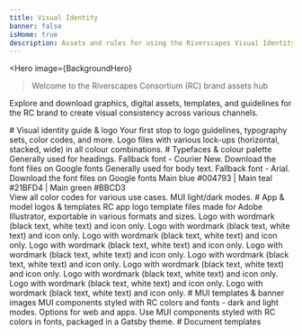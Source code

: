 ```yaml
---
title: Visual Identity
banner: false
isHome: true
description: Assets and rules for using the Riverscapes Visual Identity
---
```





<Hero
    image={BackgroundHero}
>
> Welcome to the Riverscapes Consortium (RC) brand assets hub

Explore and download graphics, digital assets, templates, and guidelines for the RC brand to create visual consistency across various channels.
   
</Hero>
<Container maxWidth="xl" sx={{mb: 4}}>
    # Visual identity guide & logo
    <Grid container space={2}>
        <Grid container spacing={4} sx={{mt: 3}} padding={0}>
            <Grid item xs={12} md={6} lg={3}>
                <ImgCard
                    img={ImageVI}
                    imgAlt="Visual Identity Guide"
                    to="https://drive.google.com/file/d/1pOrOYZAClBOlu_aItwcrWLeHpJytdQlB/view?usp=sharing"
                    heading="Visual identity guide"
                    headingVariant="h5"
                >
                    <Typography variant="body2">Your first stop to logo guidelines, typography sets, color codes, and more.</Typography>
                </ImgCard>
            </Grid>
            <Grid item xs={12} md={6} lg={3}>
                <ImgCard
                    img={ImageRCMain}
                    imgAlt="RC main logo"
                    to="https://drive.google.com/drive/folders/1TRXi57gOOdcuAM06DnPpkgpUmzsGvhoY?usp=drive_link"
                    heading="RC main logo"
                    headingVariant="h5"
                >
                    <Typography variant="body2">Logo files with various lock-ups (horizontal, stacked, wide) in all colour combinations.</Typography>
                </ImgCard>
            </Grid>
        </Grid>
    </Grid>
    # Typefaces & colour palette 
    <Grid container space={2}>
        <Grid container spacing={4} sx={{mt: 3}} padding={0}>
            <Grid item xs={12} md={6} lg={3}>
                <ImgCard
                    img={ImageJetbrains}
                    imgAlt="Typeface"
                    to="https://fonts.google.com/specimen/JetBrains+Mono"
                    heading="JetBrains Mono typeface"
                    headingVariant="h5"
                >
                    <Typography variant="body2">Generally used for headings. Fallback font - Courier New. Download the font files on Google fonts</Typography>
                </ImgCard>
            </Grid>
            <Grid item xs={12} md={6} lg={3}>
                <ImgCard
                    img={ImageKarla}
                    imgAlt="Karla typeface"
                    to="https://fonts.google.com/specimen/Karla"
                    heading="Karla typeface"
                    headingVariant="h5"
                >
                    <Typography variant="body2">Generally used for body text. Fallback font - Arial. Download the font files on Google fonts</Typography>
                </ImgCard>
            </Grid>
            <Grid item xs={12} md={6} lg={3}>
                <ImgCard
                    img={ImageColor}
                    imgAlt="Color Palette"
                    to="https://drive.google.com/file/d/1xB66r5qwr8hul6EAKjZQvpbETmQHZUiO/view?usp=drive_link"
                    heading="Color palettes"
                    headingVariant="h5"
                >
                    <Typography variant="body2">Main blue #004793 | Main teal #21BFD4 | Main green #BBCD3<br />View all color codes for various use cases. MUI light/dark modes.</Typography>
                </ImgCard>
            </Grid>
        </Grid>
    </Grid>
    # App & model logos & templates 
    <Grid container space={2}>
        <Grid container spacing={4} sx={{mt: 3}} padding={0}>
            <Grid item xs={12} md={6} lg={3}>
                <ImgCard
                    img={LogoRC}
                    imgAlt="RC logo"
                    to="https://drive.google.com/drive/folders/1dRTVydrFqvkQQu-n_oaFIGm-jJVOBmKn?usp=drive_link"
                    heading="RC app and model logo templates"
                    headingVariant="h5"
                >
                    <Typography variant="body2">RC app logo template files made for Adobe Illustrator, exportable in various formats and sizes.</Typography>
                </ImgCard>
            </Grid>
            <Grid item xs={12} md={6} lg={3}>
                <ImgCard
                    img={LogoBRAT}
                    imgAlt="BRAT logo"
                    to="https://drive.google.com/drive/folders/1YXlpF613EpDEvKGqIwUNyjOpF-G018ib?usp=drive_link"
                    heading="BRAT logo"
                    headingVariant="h5"
                >
                    <Typography variant="body2">Logo with wordmark (black text, white text) and icon only.</Typography>
                </ImgCard>
            </Grid>
            <Grid item xs={12} md={6} lg={3}>
                <ImgCard
                    img={LogoChannel}
                    imgAlt="Channel Area Project logo"
                    to="https://drive.google.com/drive/folders/1rkhDOEd3ju-7n2cYE9gg4Y2YVMA8PzyG?usp=drive_link"
                    heading="Channel Area Project logo"
                    headingVariant="h5"
                >
                    <Typography variant="body2">Logo with wordmark (black text, white text) and icon only.</Typography>
                </ImgCard>
            </Grid>
            <Grid item xs={12} md={6} lg={3}>
                <ImgCard
                    img={LogoDataExchange}
                    imgAlt="Data Exchange logo"
                    to="https://drive.google.com/drive/folders/1rkhDOEd3ju-7n2cYE9gg4Y2YVMA8PzyG?usp=drive_link"
                    heading="Data Exchange logo"
                    headingVariant="h5"
                >
                    <Typography variant="body2">Logo with wordmark (black text, white text) and icon only.</Typography>
                </ImgCard>
            </Grid>
            <Grid item xs={12} md={6} lg={3}>
                <ImgCard
                    img={LogoGCD}
                    imgAlt="GCD logo"
                    to="https://drive.google.com/drive/folders/1mwDh6f4ut47Zg_6JGw51gyuS96nQIxGF?usp=drive_link"
                    heading="GCD logo"
                    headingVariant="h5"
                >
                    <Typography variant="body2">Logo with wordmark (black text, white text) and icon only.</Typography>
                </ImgCard>
            </Grid>
            <Grid item xs={12} md={6} lg={3}>
                <ImgCard
                    img={LogoLTPBR}
                    imgAlt="LT-BPR logo"
                    to="https://drive.google.com/drive/folders/199-xTUEaZ3QIGemOU6XcvB5dLNCow6GP?usp=drive_link"
                    heading="LT-BPR logo"
                    headingVariant="h5"
                >
                    <Typography variant="body2">Logo with wordmark (black text, white text) and icon only.</Typography>
                </ImgCard>
            </Grid>
            <Grid item xs={12} md={6} lg={3}>
                <ImgCard
                    img={LogoQRIS}
                    imgAlt="QRIS logo"
                    to="https://drive.google.com/drive/folders/1rztR4WpWGsibpvoeQYpdDJw6omPjO24w?usp=drive_link"
                    heading="QRIS logo"
                    headingVariant="h5"
                >
                    <Typography variant="body2">Logo with wordmark (black text, white text) and icon only.</Typography>
                </ImgCard>
            </Grid>
            <Grid item xs={12} md={6} lg={3}>
                <ImgCard
                    img={LogoRiverscapesEngine}
                    imgAlt="Riverscapes Metric Engine logo"
                    to="https://drive.google.com/drive/folders/1AOvCO7Mhhr7OM22zMOwgOxJGbe-P3Thg?usp=drive_link"
                    heading="Riverscapes Metric Engine logo"
                    headingVariant="h5"
                >
                    <Typography variant="body2">Logo with wordmark (black text, white text) and icon only.</Typography>
                </ImgCard>
            </Grid>
            <Grid item xs={12} md={6} lg={3}>
                <ImgCard
                    img={LogoTaudem}
                    imgAlt="Taudem logo"
                    to="https://drive.google.com/drive/folders/1wqZxqMulha4ew68Ba-_VGcTPjL8EGyGV?usp=drive_link"
                    heading="Taudem logo"
                    headingVariant="h5"
                >
                    <Typography variant="body2">Logo with wordmark (black text, white text) and icon only.</Typography>
                </ImgCard>
            </Grid>
            <Grid item xs={12} md={6} lg={3}>
                <ImgCard
                    img={LogoVBET}
                    imgAlt="VBET logo"
                    to="https://drive.google.com/drive/folders/1mJLtLnbnAt7tyBisr4tS80JASm6zwbei?usp=drive_link"
                    heading="VBET logo"
                    headingVariant="h5"
                >
                    <Typography variant="body2">Logo with wordmark (black text, white text) and icon only.</Typography>
                </ImgCard>
            </Grid>
            <Grid item xs={12} md={6} lg={3}>
                <ImgCard
                    img={LogoViewer}
                    imgAlt="Viewer logo"
                    to="https://drive.google.com/drive/folders/1BLEap70o6jJ7ADlbwGUaMxvrRZXtZ3_-?usp=drive_link"
                    heading="Viewer logo"
                    headingVariant="h5"
                >
                    <Typography variant="body2">Logo with wordmark (black text, white text) and icon only.</Typography>
                </ImgCard>
            </Grid>
        </Grid>
    </Grid>
    # MUI templates & banner images
    <Grid container space={2}>
        <Grid container spacing={4} sx={{mt: 3}} padding={0}>
            <Grid item xs={12} md={6} lg={3}>
                <ImgCard
                    img={ImageMUI}
                    imgAlt="MUI components & templates"
                    to="https://drive.google.com/drive/folders/1GIGPcBCb2oiPAIihU4wspytA50dR3zm1?usp=drive_link"
                    heading="MUI components & templates"
                    headingVariant="h5"
                >
                    <Typography variant="body2">MUI components styled with RC colors and fonts - dark and light modes.</Typography>
                </ImgCard>
            </Grid>
            <Grid item xs={12} md={6} lg={3}>
                <ImgCard
                    img={ImageBanners}
                    imgAlt="Banner images"
                    to="https://drive.google.com/drive/folders/1tfLRGpyJDDy3kLjMluPSCUIjxvas417y?usp=drive_link"
                    heading="Banner images"
                    headingVariant="h5"
                >
                    <Typography variant="body2">Options for web and apps.</Typography>
                </ImgCard>
            </Grid>
            <Grid item xs={12} md={6} lg={3}>
                <ImgCard
                    img={LogoGatsby}
                    imgAlt="Gatsby logo"
                    to="https://developer.riverscapes.net/documentation/"
                    heading="Gatsby theme"
                    headingVariant="h5"
                >
                    <Typography variant="body2">Use MUI components styled with RC colors in fonts, packaged in a Gatsby theme.</Typography>
                </ImgCard>
            </Grid>
        </Grid>
    </Grid>
    # Document templates
    <Grid container space={2}>
        <Grid container spacing={4} sx={{mt: 3}} padding={0}>
            <Grid item xs={12} md={6} lg={3}>
                <ImgCard
                    img={ImageDocs}
                    imgAlt="Google Docs template"
                    to="https://docs.google.com/document/d/19CkvqARst-OtAdvw8EEkiuVke6X5BCFvQvCrjkKUqlk/edit?usp=drive_link"
                    heading="Google Docs template"
                    headingVariant="h5"
                >
                </ImgCard>
            </Grid>
            <Grid item xs={12} md={6} lg={3}>
                <ImgCard
                    img={ImagePresentations}
                    imgAlt="Google Slides template"
                    to="https://docs.google.com/presentation/d/1QM5oTP-YT_9c9lZTOHhU6oZcqhj0pzRCUTZ3vLL6xYo/edit?usp=drive_link"
                    heading="Google Slides template"
                    headingVariant="h5"
                >
                </ImgCard>
            </Grid>
        </Grid>
    </Grid>
</Container>

